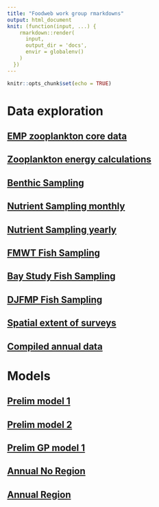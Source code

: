 ```yaml
---
title: "Foodweb work group rmarkdowns"
output: html_document
knit: (function(input, ...) {
    rmarkdown::render(
      input,
      output_dir = 'docs',
      envir = globalenv()
    )
  })
---
```


```r
knitr::opts_chunk$set(echo = TRUE)
```

# Data exploration

## [EMP zooplankton core data](zoop.html)
## [Zooplankton energy calculations](zoop_energy_calc.html)
## [Benthic Sampling](benthic.html)
## [Nutrient Sampling monthly](nutrient_data_monthly.html)
## [Nutrient Sampling yearly](nutrient_data_yearly.html)
## [FMWT Fish Sampling](fish_FMWT.html)
## [Bay Study Fish Sampling](fish_BayStudy.html)
## [DJFMP Fish Sampling](fish_DJFMP.html)
## [Spatial extent of surveys](Survey_extents.html)
## [Compiled annual data](annual_data_compiler.html)

# Models

## [Prelim model 1](Model1.html)
## [Prelim model 2](Model2.html)
## [Prelim GP model 1](GPModel1.html)

## [Annual No Region](Model_annual_regions.html)
## [Annual Region](Model_annual_noregions.html)


